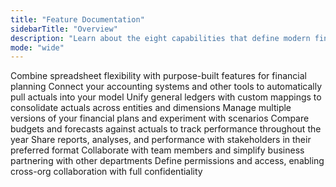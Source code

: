 ```yaml
---
title: "Feature Documentation"
sidebarTitle: "Overview"
description: "Learn about the eight capabilities that define modern finance teams."
mode: "wide"
---
```


<CardGroup cols={2}>
  <Card title="Modeling" icon="function" href="/documentation/features/modeling/components">
    Combine spreadsheet flexibility with purpose-built features for financial planning
  </Card>

  <Card title="Integrations" icon="database" href="/integrations/accounting/overview">
    Connect your accounting systems and other tools to automatically pull actuals into your model
  </Card>

  <Card title="Consolidation" icon="sitemap" href="/documentation/features/modeling/consolidation/splits">
    Unify general ledgers with custom mappings to consolidate actuals across entities and dimensions
  </Card>

  <Card title="Version control" icon="code-branch" href="/documentation/features/modeling/version-control">
    Manage multiple versions of your financial plans and experiment with scenarios
  </Card>

  <Card title="Variance analysis" icon="plus-minus" href="/documentation/features/modeling/variance-analysis/three-column-report">
    Compare budgets and forecasts against actuals to track performance throughout the year
  </Card>

  <Card title="Reporting" icon="chart-line" href="/documentation/features/modeling/reporting/charts">
    Share reports, analyses, and performance with stakeholders in their preferred format
  </Card>

  <Card title="Collaboration" icon="users" href="/documentation/features/modeling/collaboration/status-indicators">
    Collaborate with team members and simplify business partnering with other departments
  </Card>

  <Card title="Confidentiality" icon="lock" href="/documentation/features/modeling/confidentiality/roles-permissions">
    Define permissions and access, enabling cross-org collaboration with full confidentiality
  </Card>
</CardGroup>